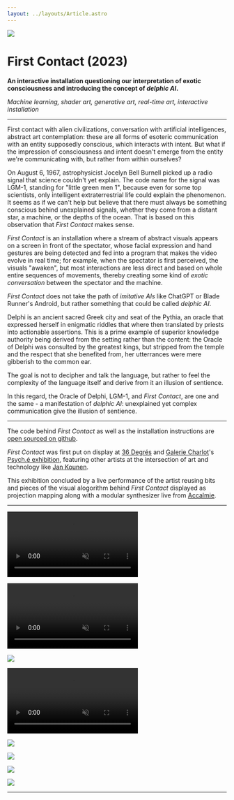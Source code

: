 ```yaml
---
layout: ../layouts/Article.astro
---
```



![](../media/first-contact/cover.png)

# First Contact (2023)

**An interactive installation questioning our interpretation of exotic consciousness and introducing the concept of _delphic AI_.**

_Machine learning, shader art, generative art, real-time art, interactive installation_

---

First contact with alien civilizations, conversation with artificial intelligences, abstract art contemplation: these are all forms of esoteric communication with an entity supposedly conscious, which interacts with intent. But what if the impression of consciousness and intent doesn't emerge from the entity we're communicating with, but rather from within ourselves?

On August 6, 1967, astrophysicist Jocelyn Bell Burnell picked up a radio signal that science couldn't yet explain. The code name for the signal was LGM-1, standing for "little green men 1", because even for some top scientists, only intelligent extraterrestrial life could explain the phenomenon. It seems as if we can't help but believe that there must always be something conscious behind unexplained signals, whether they come from a distant star, a machine, or the depths of the ocean. That is based on this observation that _First Contact_ makes sense.

_First Contact_ is an installation where a stream of abstract visuals appears on a screen in front of the spectator, whose facial expression and hand gestures are being detected and fed into a program that makes the video evolve in real time; for example, when the spectator is first perceived, the visuals "awaken", but most interactions are less direct and based on whole entire sequences of movements, thereby creating some kind of _exotic conversation_ between the spectator and the machine.

_First Contact_ does not take the path of _imitative AIs_ like ChatGPT or Blade Runner's Android, but rather something that could be called _delphic AI_.

Delphi is an ancient sacred Greek city and seat of the Pythia, an oracle that expressed herself in enigmatic riddles that where then translated by priests into actionable assertions. This is a prime example of superior knowledge authority being derived from the setting rather than the content: the Oracle of Delphi was consulted by the greatest kings, but stripped from the temple and the respect that she benefited from, her utterrances were mere gibberish to the common ear.

The goal is not to decipher and talk the language, but rather to feel the complexity of the language itself and derive from it an illusion of sentience.

In this regard, the Oracle of Delphi, LGM-1, and _First Contact_, are one and the same - a manifestation of _delphic AI_: unexplained yet complex communication give the illusion of sentience.

---

The code behind _First Contact_ as well as the installation instructions are [open sourced on github](https://github.com/ninofiliu/first-contact).

_First Contact_ was first put on display at [36 Degrés](https://www.36degres.art/) and [Galerie Charlot](https://www.galeriecharlot.com/)'s [Psych.é exhibition](https://www.36degres.art/psych-e), featuring other artists at the intersection of art and technology like [Jan Kounen](https://en.wikipedia.org/wiki/Jan_Kounen).

This exhibition concluded by a live performance of the artist reusing bits and pieces of the visual alogorithm behind _First Contact_ displayed as projection mapping along with a modular synthesizer live from [Accalmie](https://www.instagram.com/accalmiemusic/).

---

<p>
  <video src={capture} autoplay muted loop playsinline />
</p>

<p>
  <video src={interact1} autoplay muted loop playsinline />
</p>

![](../media/first-contact/tv0.jpg)

<p>
  <video src={interact2} autoplay muted loop playsinline />
</p>

![](../media/first-contact/live3.jpg)

![](../media/first-contact/live0.jpg)

![](../media/first-contact/live1.jpg)

![](../media/first-contact/insitu.jpg)

---

